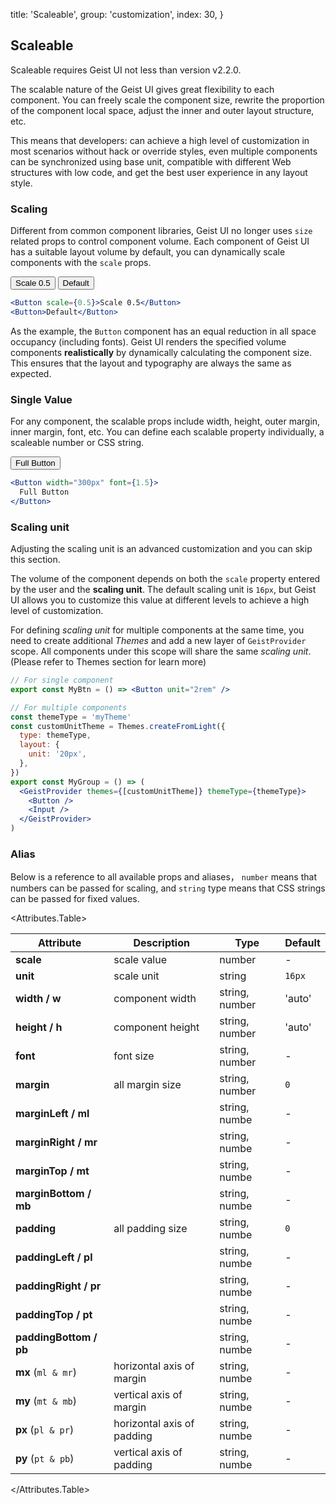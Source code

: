 
  title: 'Scaleable',
  group: 'customization',
  index: 30,
}

## Scaleable

<Note type="warning">Scaleable requires Geist UI not less than version v2.2.0.</Note>

The scalable nature of the Geist UI gives great flexibility to each component.
You can freely scale the component size, rewrite the proportion of the component local space,
adjust the inner and outer layout structure, etc.

This means that developers: can achieve a high level of customization in most scenarios without hack or override styles,
even multiple components can be synchronized using base unit, compatible with different Web structures with low code,
and get the best user experience in any layout style.

<Spacer h={2.5} />

### Scaling

Different from common component libraries, Geist UI no longer uses `size` related props to control component volume.
Each component of Geist UI has a suitable layout volume by default, you can dynamically scale components with the `scale` props.

<Display width="500px" caption="Render Button component at 0.5 scaling">
  <GridDemo>
    <Button scale={0.5}>Scale 0.5</Button>
    <Button>Default</Button>
  </GridDemo>

```jsx
<Button scale={0.5}>Scale 0.5</Button>
<Button>Default</Button>
```

</Display>

As the example, the `Button` component has an equal reduction in all space occupancy (including fonts).
Geist UI renders the specified volume components **realistically** by dynamically calculating the component size.
This ensures that the layout and typography are always the same as expected.

<Spacer h={2.5} />

### Single Value

For any component, the scalable props include width, height, outer margin, inner margin, font, etc.
You can define each scalable property individually, a scaleable number or CSS string.

<Display width="500px">
  <GridDemo>
    <Button font={1.5} width="300px">Full Button</Button>
  </GridDemo>

```jsx
<Button width="300px" font={1.5}>
  Full Button
</Button>
```

</Display>

<Spacer h={2.5} />

### Scaling unit

<Note type="secondary" filled>
  Adjusting the scaling unit is an advanced customization and you can skip this section.
</Note>

The volume of the component depends on both the `scale` property entered by the user and the **scaling unit**.
The default scaling unit is `16px`, but Geist UI allows you to customize this value at different levels to achieve a high level of customization.

For defining _scaling unit_ for multiple components at the same time, you need to create additional _Themes_ and add a new layer of
`GeistProvider` scope. All components under this scope will share the same _scaling unit_.
(Please refer to <NextLink href="/en-us/guide/themes"><Link color>Themes section</Link></NextLink> for learn more)

```jsx
// For single component
export const MyBtn = () => <Button unit="2rem" />

// For multiple components
const themeType = 'myTheme'
const customUnitTheme = Themes.createFromLight({
  type: themeType,
  layout: {
    unit: '20px',
  },
})
export const MyGroup = () => (
  <GeistProvider themes={[customUnitTheme]} themeType={themeType}>
    <Button />
    <Input />
  </GeistProvider>
)
```

<Spacer h={2.5} />

### Alias

Below is a reference to all available props and aliases，
`number` means that numbers can be passed for scaling, and `string` type means that CSS strings can be passed for fixed values.

<Attributes.Table>

| Attribute               | Description                | Type           | Default |
| ----------------------- | -------------------------- | -------------- | ------- |
| **scale**               | scale value                | number         | -       |
| **unit**                | scale unit                 | string         | `16px`  |
| **width / w**           | component width            | string, number | 'auto'  |
| **height / h**          | component height           | string, number | 'auto'  |
| **font**                | font size                  | string, number | -       |
| **margin**              | all margin size            | string, number | `0`     |
| **marginLeft / ml**     |                            | string, numbe  | -       |
| **marginRight / mr**    |                            | string, numbe  | -       |
| **marginTop / mt**      |                            | string, numbe  | -       |
| **marginBottom / mb**   |                            | string, numbe  | -       |
| **padding**             | all padding size           | string, numbe  | `0`     |
| **paddingLeft / pl**    |                            | string, numbe  | -       |
| **paddingRight / pr**   |                            | string, numbe  | -       |
| **paddingTop / pt**     |                            | string, numbe  | -       |
| **paddingBottom / pb**  |                            | string, numbe  | -       |
| **mx**&nbsp;(`ml & mr`) | horizontal axis of margin  | string, numbe  | -       |
| **my**&nbsp;(`mt & mb`) | vertical axis of margin    | string, numbe  | -       |
| **px**&nbsp;(`pl & pr`) | horizontal axis of padding | string, numbe  | -       |
| **py**&nbsp;(`pt & pb`) | vertical axis of padding   | string, numbe  | -       |

</Attributes.Table>

